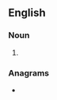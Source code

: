 {{also|yotta-meters}}

==English==

===Noun===
{{head|en|noun plural form}}

# {{plural of|yottameter|lang=en}}

===Anagrams===
* {{l|en|yottametres}}